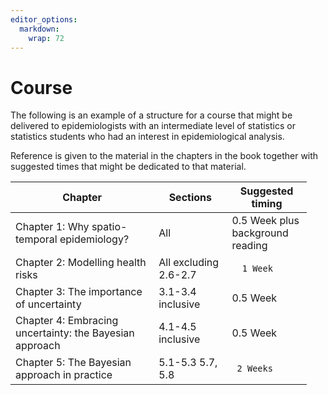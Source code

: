 ```yaml
---
editor_options: 
  markdown: 
    wrap: 72
---
```


# Course {.unnumbered}

The following is an example of a structure for a course that might be
delivered to epidemiologists with an intermediate level of statistics or
statistics students who had an interest in epidemiological analysis.

Reference is given to the material in the chapters in the book together
with suggested times that might be dedicated to that material.

+--------------------------------+----------------+-----------------+
| Chapter                        | Sections       | Suggested       |
|                                |                | timing          |
+================================+================+=================+
| Chapter 1: Why spatio-temporal | All            | 0.5 Week plus   |
| epidemiology?                  |                | background      |
|                                |                | reading         |
+--------------------------------+----------------+-----------------+
| Chapter 2: Modelling health    | All excluding  | ```             |
| risks                          | 2.6-2.7        |   1 Week        |
|                                |                | ```             |
+--------------------------------+----------------+-----------------+
| Chapter 3: The importance of   | 3.1-3.4        | 0.5 Week        |
| uncertainty                    | inclusive      |                 |
+--------------------------------+----------------+-----------------+
| Chapter 4: Embracing           | 4.1-4.5        | 0.5 Week        |
| uncertainty: the Bayesian      | inclusive      |                 |
| approach                       |                |                 |
+--------------------------------+----------------+-----------------+
| Chapter 5: The Bayesian        | 5.1-5.3 5.7,   | ```             |
| approach in practice           | 5.8            |  2 Weeks        |
|                                |                | ```             |
+--------------------------------+----------------+-----------------+

